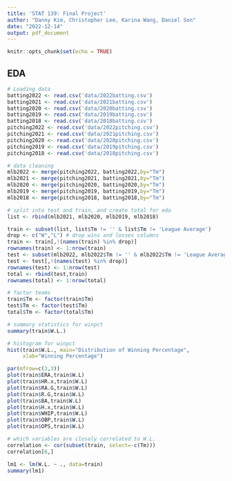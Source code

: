 ```yaml
---
title: 'STAT 139: Final Project'
author: "Danny Kim, Christopher Lee, Karina Wang, Daniel Son"
date: "2022-12-14"
output: pdf_document
---
```


```r
knitr::opts_chunk$set(echo = TRUE)
```

## EDA
```r
# Loading data
batting2022 <- read.csv('data/2022batting.csv')
batting2021 <- read.csv('data/2021batting.csv')
batting2020 <- read.csv('data/2020batting.csv')
batting2019 <- read.csv('data/2019batting.csv')
batting2018 <- read.csv('data/2018batting.csv')
pitching2022 <- read.csv('data/2022pitching.csv')
pitching2021 <- read.csv('data/2021pitching.csv')
pitching2020 <- read.csv('data/2020pitching.csv')
pitching2019 <- read.csv('data/2019pitching.csv')
pitching2018 <- read.csv('data/2018pitching.csv')
```

```r
# data cleaning
mlb2022 <- merge(pitching2022, batting2022,by="Tm")
mlb2021 <- merge(pitching2021, batting2021,by="Tm")
mlb2020 <- merge(pitching2020, batting2020,by="Tm")
mlb2019 <- merge(pitching2019, batting2019,by="Tm")
mlb2018 <- merge(pitching2018, batting2018,by="Tm")

# split into test and train, and create total for eda
list <- rbind(mlb2021, mlb2020, mlb2019, mlb2018)

train <- subset(list, list$Tm != '' & list$Tm != 'League Average')
drop <- c("W","L") # drop wins and losses columns
train <- train[,!(names(train) %in% drop)]
rownames(train) <- 1:nrow(train)
test <- subset(mlb2022, mlb2022$Tm != '' & mlb2022$Tm != 'League Average')
test <- test[,!(names(test) %in% drop)]
rownames(test) <- 1:nrow(test)
total <- rbind(test,train)
rownames(total) <- 1:nrow(total)
```

```r
# factor teams
train$Tm <- factor(train$Tm)
test$Tm <- factor(test$Tm)
total$Tm <- factor(total$Tm)
```

```r
# summary statistics for winpct
summary(train$W.L.)

# histogram for winpct
hist(train$W.L., main="Distribution of Winning Percentage",
     xlab="Winning Percentage")
```
```r
par(mfrow=c(3,3))
plot(train$ERA,train$W.L)
plot(train$HR.x,train$W.L)
plot(train$RA.G,train$W.L)
plot(train$R.G,train$W.L)
plot(train$BA,train$W.L)
plot(train$H.x,train$W.L)
plot(train$WHIP,train$W.L)
plot(train$OBP,train$W.L)
plot(train$OPS,train$W.L)
```
```r
# which variables are closely correlated to W.L.
correlation <- cor(subset(train, select=-c(Tm)))
correlation[6,]
```


```r
lm1 <- lm(W.L. ~ ., data=train)
summary(lm1)
```

